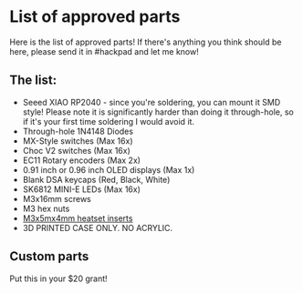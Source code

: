 # List of approved parts

Here is the list of approved parts! If there's anything you think should be here, please send it in #hackpad and let me know!

## The list:

- Seeed XIAO RP2040 - since you're soldering, you can mount it SMD style! Please note it is significantly harder than doing it through-hole, so if it's your first time soldering I would avoid it.
- Through-hole 1N4148 Diodes
- MX-Style switches (Max 16x)
- Choc V2 switches (Max 16x)
- EC11 Rotary encoders (Max 2x)
- 0.91 inch or 0.96 inch OLED displays (Max 1x)
- Blank DSA keycaps (Red, Black, White)
- SK6812 MINI-E LEDs (Max 16x)
- M3x16mm screws
- M3 hex nuts
- [M3x5mx4mm heatset inserts](https://www.aliexpress.us/item/2255800046543591.html)
- 3D PRINTED CASE ONLY. NO ACRYLIC.

## Custom parts
Put this in your $20 grant!